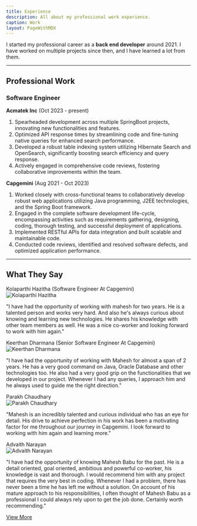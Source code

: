 ```yaml
---
title: Experience
description: All about my professional work experience.
caption: Work
layout: PageWithMDX
---
```


I started my professional career as a **back end developer** around 2021. I have worked on multiple projects since then, and I have learned a lot from them.

---

## Professional Work

### Software Engineer

**Acmatek Inc** (Oct 2023 - present)

1. Spearheaded development across multiple SpringBoot projects, innovating new functionalities and features.
2. Optimized API response times by streamlining code and fine-tuning native queries for enhanced search performance.
3. Developed a robust table indexing system utilizing Hibernate Search and OpenSearch, significantly boosting search efficiency and query response.
4. Actively engaged in comprehensive code reviews, fostering collaborative improvements within the team.

**Capgemini** (Aug 2021 - Oct 2023)

1. Worked closely with cross-functional teams to collaboratively develop robust web applications utilizing Java programming,
   J2EE technologies, and the Spring Boot framework.
2. Engaged in the complete software development life-cycle, encompassing activities such as requirements gathering, designing, coding, thorough testing, and successful deployment of applications.
3. Implemented RESTful APIs for data integration and built scalable and maintainable code.
4. Conducted code reviews, identified and resolved software defects, and optimized application performance.

---

## What They Say

<div className="flex items-center justify-between">
  <div className="flex items-center">
    <span
      className="text-lg font-bold
    text-white"
    >
      Kolaparthi Hazitha
    </span>
    <span className="ml-2 text-sm text-gray-500">
      (Software Engineer At Capgemini)
    </span>
  </div>
  <img
    src="https://media.licdn.com/dms/image/D5603AQEoXqmAgTZ0_Q/profile-displayphoto-shrink_200_200/0/1678373640264?e=2147483647&v=beta&t=41M48WWFBkQHytoGzjYPErSEhvagi1A-LpMXYWKXJTA"
    alt="Kolaparthi Hazitha"
    className="h-16 w-16 rounded-full"
  />

</div>
<div className="mb-8">
  <p>
    "I have had the opportunity of working with mahesh for two years. He is a
    talented person and works very hard. And also he's always curious about
    knowing and learning new technologies. He shares his knowledge with other
    team members as well. He was a nice co-worker and looking forward to work
    with him again."
  </p>
</div>

<div className="mt-[30px] flex items-center justify-between">
  <div className="flex items-center">
    <span
      className="text-lg font-bold
    text-white"
    >
      Keerthan Dharmana
    </span>
    <span className="ml-2 text-sm text-gray-500">
      (Senior Software Engineer At Capgemini)
    </span>
  </div>
  <img
    src="https://media.licdn.com/dms/image/D5603AQFNgEl8J8lcGQ/profile-displayphoto-shrink_400_400/0/1665596496651?e=1709769600&v=beta&t=wvBJRCwh95A5B1uRnS9G_9M1PPV0olz1jX5xcgI79Kw"
    alt="Keerthan Dharmana"
    className="h-16 w-16 rounded-full"
  />
</div>
<div>
  <p className="mb-8">
    "I have had the opportunity of working with Mahesh for almost a span of 2
    years. He has a very good command on Java, Oracle Database and other
    technologies too. He also had a very good grip on the functionalities that
    we developed in our project. Whenever I had any queries, I approach him and
    he always used to guide me the right direction."
  </p>
</div>

<div className="flex items-center justify-between">
  <div className="flex items-center">
    <span
      className="text-lg font-bold
    text-white"
    >
      Parakh Chaudhary
    </span>
    <span className="ml-2 text-sm text-gray-500"></span>
  </div>
  <img
    src="https://media.licdn.com/dms/image/D4D03AQGSA8XjXEWt9w/profile-displayphoto-shrink_400_400/0/1673440949127?e=1709769600&v=beta&t=qwkaSwx5vt1_g88CUiyy-bZwM1a5obydeGt1EuTJf_Y"
    alt="Parakh Chaudhary"
    className="h-16 w-16 rounded-full"
  />
</div>
<div>
  <p className="mb-8">
    "Mahesh is an incredibly talented and curious individual who has an eye for
    detail. His drive to achieve perfection in his work has been a motivating
    factor for me throughout our journey in Capgemini. I look forward to working
    with him again and learning more."
  </p>
</div>

<div className="flex items-center justify-between">
  <div className="flex items-center">
    <span
      className="text-lg font-bold
    text-white"
    >
      Advaith Narayan
    </span>
    <span className="ml-2 text-sm text-gray-500"></span>
  </div>
  <img
    src="https://media.licdn.com/dms/image/D4D03AQEO303tJ3vkkg/profile-displayphoto-shrink_400_400/0/1696948886133?e=1709769600&v=beta&t=lPTa120q5nxPggnJtqey59gZO7lq1LcOw93sxyEbxaU"
    alt="Advaith Narayan"
    className="h-16 w-16 rounded-full"
  />
</div>
<div>
  <p className="mb-8">
    "I have had the opportunity of knowing Mahesh Babu for the past. He is a
    detail oriented, goal oriented, ambitious and powerful co-worker, his
    knowledge is vast and thorough. I would recommend him with any project that
    requires the very best in coding. Whenever I had a problem, there has never
    been a time he has left me without a solution. On account of his mature
    approach to his responsibilities, I often thought of Mahesh Babu as a
    professional I could always rely upon to get the job done. Certainly worth
    recommending."
  </p>
</div>
<a
  href="https://www.linkedin.com/in/maheshbabu11/details/recommendations"
  className="mt-4 inline-block flex items-center justify-center bg-blue-500  text-black hover:bg-blue-700 dark:text-white"
>
  View More
</a>
